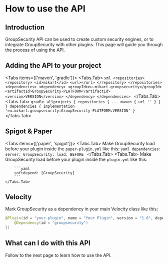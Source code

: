 # How to use the API

## Introduction
GroupSecurity API can be used to create custom security engines, or
to integrate GroupSecurity with other plugins. This page will guide you
through the process of using the API.

## Adding the API to your project
<Tabs items={['maven', 'gradle']}>
    <Tabs.Tab>
        ```xml
        <repositories>
            <repository>
                <id>mikart</id>
                <url></url>
            </repository>
        </repositories>
        <dependencies>
            <dependency>
                <groupId>eu.mikart.groupsecurity</groupId>
                <artifactId>GroupSecurity-PLATFORM</artifactId>
                <version>VERSION</version>
            </dependency>
        </dependencies>
        ```
    </Tabs.Tab>
    <Tabs.Tab>
        ```gradle
        allprojects {
            repositories {
                ...
                maven { url '' }
            }
        }
        dependencies {
            implementation 'eu.mikart.groupsecurity:GroupSecurity-PLATFORM:VERSION'
        }
        ```
    </Tabs.Tab>
</Tabs>

## Spigot & Paper
<Tabs items={['paper', 'spigot']}>
    <Tabs.Tab>
        Make GroupSecurity load before your plugin inside the `paper-plugin.yml` like this:
        ```yaml
        dependencies:
            server:
                GroupSecurity:
                    load: BEFORE
        ```
    </Tabs.Tab>
    <Tabs.Tab>
        Make GroupSecurity load before your plugin inside the `plugin.yml` like this:

        ```yaml
        softdepend: [GroupSecurity]
        ```
    </Tabs.Tab>
</Tabs>

## Velocity
Mark GroupSecurity as a dependency in your main Velocity class like this;
```java
@Plugin(id = "your-plugin", name = "Your Plugin", version = "1.0", dependencies = {
    @Dependency(id = "groupsecurity")
})
```

## What can I do with this API
Follow to the next page to learn how to use the API.